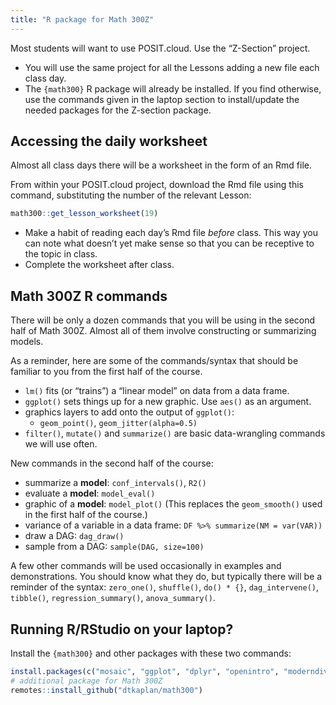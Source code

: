 ```yaml
---
title: "R package for Math 300Z"
---
```


Most students will want to use POSIT.cloud. Use the "Z-Section" project.

- You will use the same project for all the Lessons adding a new file each class day.
- The `{math300}` R package will already be installed. If you find otherwise, use the commands given in the laptop section to install/update the needed packages for the Z-section package.

## Accessing the daily worksheet

Almost all class days there will be a worksheet in the form of an Rmd file.

From within your POSIT.cloud project, download the Rmd file using this command, substituting the number of the relevant Lesson:

```r
math300::get_lesson_worksheet(19)
```

- Make a habit of reading each day's Rmd file *before* class. This way you can note what doesn't yet make sense so that you can be receptive to the topic in class.
- Complete the worksheet after class.

## Math 300Z R commands

There will be only a dozen commands that you will be using in the second half of Math 300Z. Almost all of them involve constructing or summarizing models.

As a reminder, here are some of the commands/syntax that should be familiar to you from the first half of the course.

- `lm()` fits (or "trains") a "linear model" on data from a data frame.
- `ggplot()` sets things up for a new graphic. Use `aes()` as an argument.
- graphics layers to add onto the output of `ggplot()`:
    - `geom_point()`, `geom_jitter(alpha=0.5)`
- `filter()`, `mutate()` and `summarize()` are basic data-wrangling commands we will use often.

New commands in the second half of the course:

- summarize a **model**: `conf_intervals()`, `R2()`
- evaluate a **model**: `model_eval()`
- graphic of a **model**: `model_plot()` (This replaces the `geom_smooth()` used in the first half of the course.)
- variance of a variable in a data frame: `DF %>% summarize(NM = var(VAR))`
- draw a DAG: `dag_draw()`
- sample from a DAG: `sample(DAG, size=100)`

A few other commands will be used occasionally in examples and demonstrations. You should know what they do, but typically there will be a reminder of the syntax: `zero_one()`, `shuffle()`, `do() * {}`, `dag_intervene()`, `tibble()`, `regression_summary()`, `anova_summary()`.


## Running R/RStudio on your laptop?

Install the `{math300}` and other packages with these two commands:

```r
install.packages(c("mosaic", "ggplot", "dplyr", "openintro", "moderndive", "nycflights13", "knitr"))
# additional package for Math 300Z
remotes::install_github("dtkaplan/math300")
```

